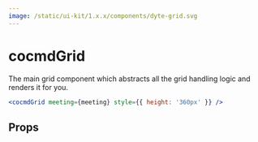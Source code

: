 ```yaml
---
image: /static/ui-kit/1.x.x/components/dyte-grid.svg
---
```


# cocmdGrid

The main grid component which abstracts all the grid handling logic and renders
it for you.

```jsx
<cocmdGrid meeting={meeting} style={{ height: '360px' }} />
```

## Props

<PropsTable of="dyte-grid" />
